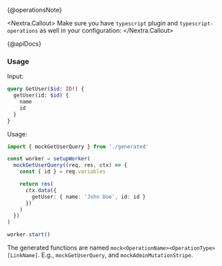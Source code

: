 {@operationsNote}

<Nextra.Callout>
Make sure you have `typescript` plugin and `typescript-operations` as well in your configuration:
</Nextra.Callout>

{@apiDocs}

### Usage

Input:

```graphql
query GetUser($id: ID!) {
  getUser(id: $id) {
    name
    id
  }
}
```

Usage:

```ts
import { mockGetUserQuery } from './generated'

const worker = setupWorker(
  mockGetUserQuery((req, res, ctx) => {
    const { id } = req.variables

    return res(
      ctx.data({
        getUser: { name: 'John Doe', id: id }
      })
    )
  })
)

worker.start()
```

The generated functions are named `mock<OperationName><OperationType>[LinkName]`. E.g., `mockGetUserQuery`, and `mockAdminMutationStripe`.
